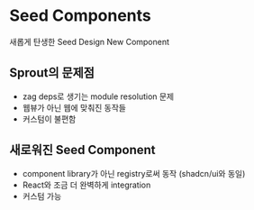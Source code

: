 # Seed Components

새롭게 탄생한 Seed Design New Component

## Sprout의 문제점

- zag deps로 생기는 module resolution 문제
- 웹뷰가 아닌 웹에 맞춰진 동작들
- 커스텀이 불편함

## 새로워진 Seed Component

- component library가 아닌 registry로써 동작 (shadcn/ui와 동일)
- React와 조금 더 완벽하게 integration
- 커스텀 가능
